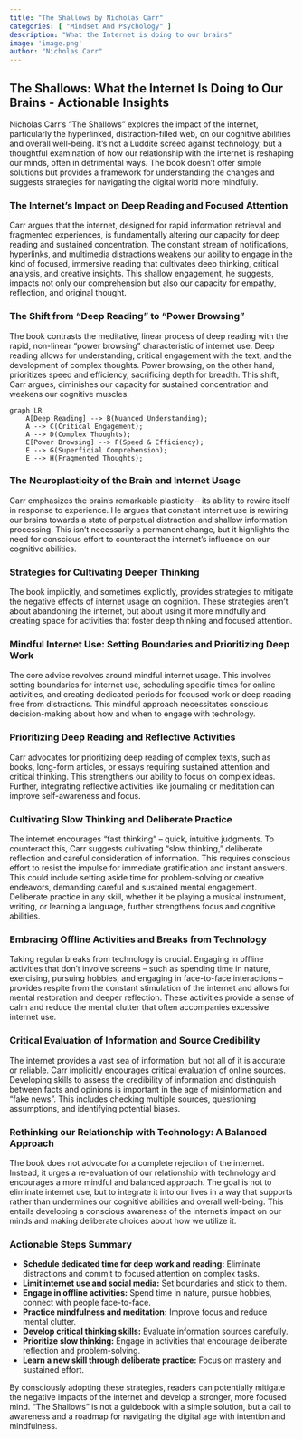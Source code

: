 ```yaml
---
title: "The Shallows by Nicholas Carr"
categories: [ "Mindset And Psychology" ]
description: "What the Internet is doing to our brains"
image: 'image.png'
author: "Nicholas Carr"
---
```

## The Shallows: What the Internet Is Doing to Our Brains - Actionable Insights

Nicholas Carr's "The Shallows" explores the impact of the internet, particularly the hyperlinked, distraction-filled web, on our cognitive abilities and overall well-being. It's not a Luddite screed against technology, but a thoughtful examination of how our relationship with the internet is reshaping our minds, often in detrimental ways. The book doesn't offer simple solutions but provides a framework for understanding the changes and suggests strategies for navigating the digital world more mindfully.

### The Internet's Impact on Deep Reading and Focused Attention

Carr argues that the internet, designed for rapid information retrieval and fragmented experiences, is fundamentally altering our capacity for deep reading and sustained concentration.  The constant stream of notifications, hyperlinks, and multimedia distractions weakens our ability to engage in the kind of focused, immersive reading that cultivates deep thinking, critical analysis, and creative insights.  This shallow engagement, he suggests, impacts not only our comprehension but also our capacity for empathy, reflection, and original thought.

### The Shift from "Deep Reading" to "Power Browsing"

The book contrasts the meditative, linear process of deep reading with the rapid, non-linear "power browsing" characteristic of internet use. Deep reading allows for understanding, critical engagement with the text, and the development of complex thoughts. Power browsing, on the other hand, prioritizes speed and efficiency, sacrificing depth for breadth. This shift, Carr argues, diminishes our capacity for sustained concentration and weakens our cognitive muscles.

```mermaid
graph LR
    A[Deep Reading] --> B(Nuanced Understanding);
    A --> C(Critical Engagement);
    A --> D(Complex Thoughts);
    E[Power Browsing] --> F(Speed & Efficiency);
    E --> G(Superficial Comprehension);
    E --> H(Fragmented Thoughts);
```

### The Neuroplasticity of the Brain and Internet Usage

Carr emphasizes the brain's remarkable plasticity – its ability to rewire itself in response to experience.  He argues that constant internet use is rewiring our brains towards a state of perpetual distraction and shallow information processing.  This isn't necessarily a permanent change, but it highlights the need for conscious effort to counteract the internet's influence on our cognitive abilities.

### Strategies for Cultivating Deeper Thinking

The book implicitly, and sometimes explicitly, provides strategies to mitigate the negative effects of internet usage on cognition.  These strategies aren't about abandoning the internet, but about using it more mindfully and creating space for activities that foster deep thinking and focused attention.

###  Mindful Internet Use:  Setting Boundaries and Prioritizing Deep Work

The core advice revolves around mindful internet usage. This involves setting boundaries for internet use, scheduling specific times for online activities, and creating dedicated periods for focused work or deep reading free from distractions.  This mindful approach necessitates conscious decision-making about how and when to engage with technology.

###  Prioritizing Deep Reading and Reflective Activities

Carr advocates for prioritizing deep reading of complex texts, such as books, long-form articles, or essays requiring sustained attention and critical thinking. This strengthens our ability to focus on complex ideas. Further, integrating reflective activities like journaling or meditation can improve self-awareness and focus.

###  Cultivating Slow Thinking and Deliberate Practice

The internet encourages "fast thinking" – quick, intuitive judgments. To counteract this, Carr suggests cultivating "slow thinking," deliberate reflection and careful consideration of information.  This requires conscious effort to resist the impulse for immediate gratification and instant answers. This could include setting aside time for problem-solving or creative endeavors, demanding careful and sustained mental engagement.  Deliberate practice in any skill, whether it be playing a musical instrument, writing, or learning a language,  further strengthens focus and cognitive abilities.


###  Embracing Offline Activities and Breaks from Technology

Taking regular breaks from technology is crucial. Engaging in offline activities that don't involve screens – such as spending time in nature, exercising, pursuing hobbies, and engaging in face-to-face interactions – provides respite from the constant stimulation of the internet and allows for mental restoration and deeper reflection. These activities provide a sense of calm and reduce the mental clutter that often accompanies excessive internet use.

###  Critical Evaluation of Information and Source Credibility

The internet provides a vast sea of information, but not all of it is accurate or reliable. Carr implicitly encourages critical evaluation of online sources. Developing skills to assess the credibility of information and distinguish between facts and opinions is important in the age of misinformation and "fake news". This includes checking multiple sources, questioning assumptions, and identifying potential biases.

###  Rethinking our Relationship with Technology:  A Balanced Approach

The book does not advocate for a complete rejection of the internet. Instead, it urges a re-evaluation of our relationship with technology and encourages a more mindful and balanced approach.  The goal is not to eliminate internet use, but to integrate it into our lives in a way that supports rather than undermines our cognitive abilities and overall well-being.  This entails developing a conscious awareness of the internet's impact on our minds and making deliberate choices about how we utilize it.


###  Actionable Steps Summary

* **Schedule dedicated time for deep work and reading:** Eliminate distractions and commit to focused attention on complex tasks.
* **Limit internet use and social media:** Set boundaries and stick to them.
* **Engage in offline activities:** Spend time in nature, pursue hobbies, connect with people face-to-face.
* **Practice mindfulness and meditation:** Improve focus and reduce mental clutter.
* **Develop critical thinking skills:** Evaluate information sources carefully.
* **Prioritize slow thinking:**  Engage in activities that encourage deliberate reflection and problem-solving.
* **Learn a new skill through deliberate practice:** Focus on mastery and sustained effort.

By consciously adopting these strategies, readers can potentially mitigate the negative impacts of the internet and develop a stronger, more focused mind.  "The Shallows" is not a guidebook with a simple solution, but a call to awareness and a roadmap for navigating the digital age with intention and mindfulness.

